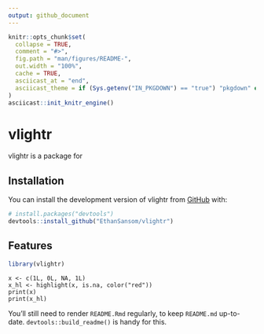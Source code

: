 ```yaml
---
output: github_document
---
```


<!-- README.md is generated from README.Rmd. Please edit that file -->

```r
knitr::opts_chunk$set(
  collapse = TRUE,
  comment = "#>",
  fig.path = "man/figures/README-",
  out.width = "100%",
  cache = TRUE,
  asciicast_at = "end",
  asciicast_theme = if (Sys.getenv("IN_PKGDOWN") == "true") "pkgdown" else "readme"
)
asciicast::init_knitr_engine()
```

# vlightr

<!-- badges: start -->
<!-- badges: end -->

vlightr is a package for 

## Installation

You can install the development version of vlightr from [GitHub](https://github.com/) with:

``` r
# install.packages("devtools")
devtools::install_github("EthanSansom/vlightr")
```

## Features

```r
library(vlightr)
```


```asciicast
x <- c(1L, 0L, NA, 1L)
x_hl <- highlight(x, is.na, color("red"))
print(x)
print(x_hl)
```

You'll still need to render `README.Rmd` regularly, to keep `README.md` up-to-date. `devtools::build_readme()` is handy for this.
